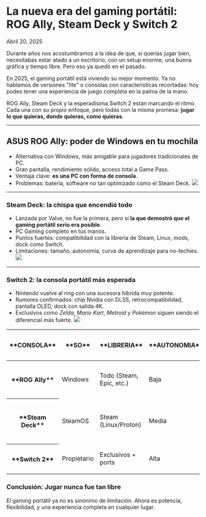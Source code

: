 # La nueva era del gaming portátil: ROG Ally, Steam Deck  y Switch 2

Abril 20, 2025

<div class='espacio'/>

Durante años nos acostumbramos a la idea de que, si querías jugar bien, necesitabas estar atado a un escritorio, con un setup enorme, una buena gráfica y tiempo libre. Pero eso ya quedó en el pasado.

En 2025, el gaming portátil está viviendo su mejor momento. Ya no hablamos de versiones "lite" o consolas con caracteristicas recortadas: hoy podes tener una experiencia de juego completa en la palma de la mano.

ROG Ally, Steam Deck y la esperadísima Switch 2 están marcando el ritmo. Cada una con su propio enfoque, pero todas con la misma promesa: **jugar lo que quieras, donde quieras, como quieras**.

<div class='espacio'/>
<hr/>
<div class='espacio'/>

## ASUS ROG Ally: poder de Windows en tu mochila

- Alternativa con Windows, más amigable para jugadores tradicionales de PC.
- Gran pantalla, rendimiento sólido, acceso total a Game Pass.
- Ventaja clave: **es una PC con forma de consola**.
- Problemas: batería, software no tan optimizado como el Steam Deck.
![](/assets/blog-assets/LaNuevaEraDelGamingPortátil/AsusRogAlly.webp)

<hr/>
<div class='espacio'/>

### Steam Deck: la chispa que encendió todo

- Lanzada por Valve, no fue la primera, pero sí **la que demostró que el gaming portátil serio era posible**.
- PC Gaming completo en tus manos.
- Puntos fuertes: compatibilidad con la librería de Steam, Linux, mods, dock como Switch.
- Limitaciones: tamaño, autonomía, curva de aprendizaje para no-techies.
![](/assets/blog-assets/LaNuevaEraDelGamingPortátil/SteamDeck.webp)

<hr/>
<div class='espacio'/>

### Switch 2: la consola portátil más esperada

- Nintendo vuelve al ring con una sucesora híbrida muy potente.
- Rumores confirmados: chip Nvidia con DLSS, retrocompatibilidad, pantalla OLED, dock con salida 4K.
- Exclusivos como *Zelda*, *Mario Kart*, *Metroid* y *Pokémon* siguen siendo el diferencial más fuerte.
![](/assets/blog-assets/LaNuevaEraDelGamingPortátil/Switch2.webp)

<div class='espacio'/>

<div class='table'>
<table>
<thead>
<tr>
    <th><p>**CONSOLA**</p></th>
    <th><p>**SO**</p></th>
    <th><p>**LIBRERIA**</p></th>
    <th><p>**AUTONOMIA**</p></th>
    <th><p>**DOCK TV**</p></th>
    <th><p>**PRECIO**</p></th>
</tr>
</thead>
<tbody>
    <tr>
        <th><p>**ROG Ally**</p></th>
        <td><p>Windows </p></td>
        <td><p>Todo (Steam, Epic, etc.)</p></td>
        <td><p>Baja</p></td>
        <td><p>Sí</p></td>
        <td><p>
        512GB - $699
        1TB - $799
        </p></td>
    </tr>
    <tr>
        <th><p>**Steam Deck**</p></th>
        <td><p>SteamOS</p></td>
        <td><p>Steam (Linux/Proton)</p></td>
        <td><p>Media</p></td>
        <td><p>Sí</p></td>
        <td><p>
        64GB - $399
        256GB - $529
        512 GB - $649
        </p></td>
    </tr>
    <tr>
        <th><p>**Switch 2**</p></th>
        <td><p>Propietario</p></td>
        <td><p>Exclusivos + ports</p></td>
        <td><p>Alta</p></td>
        <td><p>Sí</p></td>
        <td><p>
        256GB - $449
        </p></td>
    </tr>
</tbody>
</table>
</div>
<div class='espacio'/>

### Conclusión: Jugar nunca fue tan libre

El gaming portátil ya no es sinónimo de limitación. Ahora es potencia, flexibilidad, y una experiencia completa en cualquier lugar.

<div class='espacio'/>